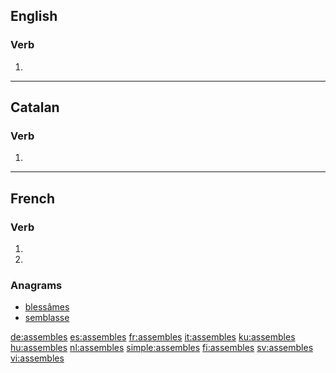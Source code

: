 {{also|assemblés}}
==English==

===Verb===
{{head|en}}

# {{en-third-person singular of|assemble}}

----

==Catalan==

===Verb===
{{head|ca|verb form}}

# {{ca-verb form of|p=2|n=sg|t=pres|m=ind|assemblar}}

----

==French==

===Verb===
{{fr-verb-form}}

# {{conjugation of|assembler||2|s|pres|ind|lang=fr}}
# {{conjugation of|assembler||2|s|pres|sub|lang=fr}}

===Anagrams===
* [[blessâmes#French|blessâmes]]
* [[semblasse#French|semblasse]]

[[de:assembles]]
[[es:assembles]]
[[fr:assembles]]
[[it:assembles]]
[[ku:assembles]]
[[hu:assembles]]
[[nl:assembles]]
[[simple:assembles]]
[[fi:assembles]]
[[sv:assembles]]
[[vi:assembles]]